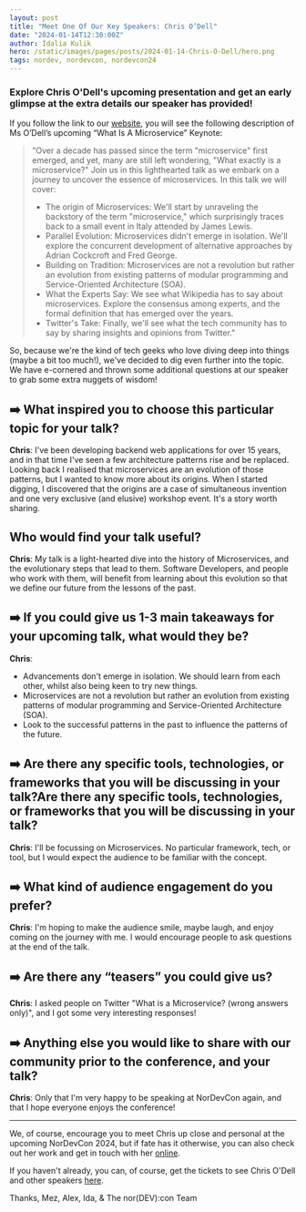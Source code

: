 ```yaml
---
layout: post
title: "Meet One Of Our Key Speakers: Chris O’Dell"
date: "2024-01-14T12:30:00Z"
author: Idalia Kulik
hero: /static/images/pages/posts/2024-01-14-Chris-O-Dell/hero.png
tags: nordev, nordevcon, nordevcon24
---
```


### Explore Chris O'Dell's upcoming presentation and get an early glimpse at the extra details our speaker has provided!

If you follow the link to our [website](https://nordevcon.com), you will see the following description of Ms O’Dell’s upcoming “What Is A Microservice” Keynote:

> "Over a decade has passed since the term "microservice" first emerged, and yet, many are still left wondering, "What exactly is a microservice?" Join us in this lighthearted talk as we embark on a journey to uncover the essence of microservices. In this talk we will cover:
> * The origin of Microservices: We'll start by unraveling the backstory of the term "microservice," which surprisingly traces back to a small event in Italy attended by James Lewis.
> * Parallel Evolution: Microservices didn't emerge in isolation. We'll explore the concurrent development of alternative approaches by Adrian Cockcroft and Fred George.
> * Building on Tradition: Microservices are not a revolution but rather an evolution from existing patterns of modular programming and Service-Oriented Architecture (SOA).
> * What the Experts Say: We see what Wikipedia has to say about microservices. Explore the consensus among experts, and the formal definition that has emerged over the years.
> * Twitter's Take: Finally, we'll see what the tech community has to say by sharing insights and opinions from Twitter."

So, because we're the kind of tech geeks who love diving deep into things (maybe a bit too much!), we've decided to dig even further into the topic. We have e-cornered and thrown some additional questions at our speaker to grab some extra nuggets of wisdom!

## ➡️ What inspired you to choose this particular topic for your talk?

**Chris**: I've been developing backend web applications for over 15 years, and in that time I've seen a few architecture patterns rise and be replaced.  Looking back I realised that microservices are an evolution of those patterns, but I wanted to know more about its origins.  When I started digging, I discovered that the origins are a case of simultaneous invention and one very exclusive (and elusive) workshop event.  It's a story worth sharing.

## Who would find your talk useful?

**Chris**: My talk is a light-hearted dive into the history of Microservices, and the evolutionary steps that lead to them. Software Developers, and people who work with them, will benefit from learning about this evolution so that we define our future from the lessons of the past.

## ➡️ If you could give us 1-3 main takeaways for your upcoming talk, what would they be?

**Chris**:
* Advancements don't emerge in isolation. We should learn from each other, whilst also being keen to try new things.
* Microservices are not a revolution but rather an evolution from existing patterns of modular programming and Service-Oriented Architecture (SOA).
* Look to the successful patterns in the past to influence the patterns of the future.

## ➡️ Are there any specific tools, technologies, or frameworks that you will be discussing in your talk?Are there any specific tools, technologies, or frameworks that you will be discussing in your talk?

**Chris**: I'll be focussing on Microservices. No particular framework, tech, or tool, but I would expect the audience to be familiar with the concept.

## ➡️ What kind of audience engagement do you prefer?

**Chris**: I'm hoping to make the audience smile, maybe laugh, and enjoy coming on the journey with me. I would encourage people to ask questions at the end of the talk.

## ➡️ Are there any “teasers” you could give us?

**Chris**: I asked people on Twitter "What is a Microservice? (wrong answers only)", and I got some very interesting responses!

## ➡️ Anything else you would like to share with our community prior to the conference, and your talk?

**Chris**: Only that I'm very happy to be speaking at NorDevCon again, and that I hope everyone enjoys the conference!

----

We, of course, encourage you to meet Chris up close and personal at the upcoming NorDevCon 2024, but if fate has it otherwise, you can also check out her work and get in touch with her [online](https://chrisodell.me.uk).

If you haven't already, you can, of course, get the tickets to see Chris O'Dell and other speakers [here](https://ti.to/norfolkdevelopers/nordevcon-24).

Thanks,
Mez, Alex, Ida, & The nor(DEV):con Team
